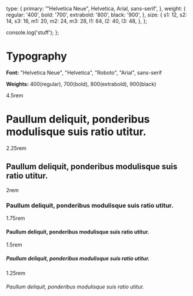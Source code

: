 
<Meta title="Theme/Typography" />

  type: {
    primary: '"Helvetica Neue", Helvetica, Arial, sans-serif',
  },
  weight: {
    regular: '400',
    bold: '700',
    extrabold: '800',
    black: '900',
  },
  size: {
    s1: 12,
    s2: 14,
    s3: 16,
    m1: 20,
    m2: 24,
    m3: 28,
    l1: 64,
    l2: 40,
    l3: 48,
  },
};


  console.log('stuff');
};


# Typography

**Font:** "Helvetica Neue", "Helvetica", "Roboto", "Arial", sans-serif

**Weights:** 400(regular), 700(bold), 800(extrabold), 900(black)

<Unstyled>
  <div class="border p-4 rounded-sm">
    <div class="d-flex align-items-center gap-5">
      <div class="text-muted mt-n3 w-100p">4.5rem</div>
      <h1>Paullum deliquit, ponderibus modulisque suis ratio utitur.</h1>
    </div>
    <div class="d-flex align-items-center gap-5">
      <div class="text-muted mt-n3 w-100p">2.25rem</div>
      <h2>Paullum deliquit, ponderibus modulisque suis ratio utitur.</h2>
    </div>
    <div class="d-flex align-items-center gap-5">
      <div class="text-muted mt-n3 w-100p">2rem</div>
      <h3>Paullum deliquit, ponderibus modulisque suis ratio utitur.</h3>
    </div>
    <div class="d-flex align-items-center gap-5">
      <div class="text-muted mt-n3 w-100p">1.75rem</div>
      <h4>Paullum deliquit, ponderibus modulisque suis ratio utitur.</h4>
    </div>
    <div class="d-flex align-items-center gap-5">
      <div class="text-muted mt-n3 w-100p">1.5rem</div>
      <h5>Paullum deliquit, ponderibus modulisque suis ratio utitur.</h5>
    </div>
    <div class="d-flex align-items-center gap-5">
      <div class="text-muted mt-n3 w-100p">1.25rem</div>
      <h6>Paullum deliquit, ponderibus modulisque suis ratio utitur.</h6>
    </div>
  </div>
</Unstyled>

